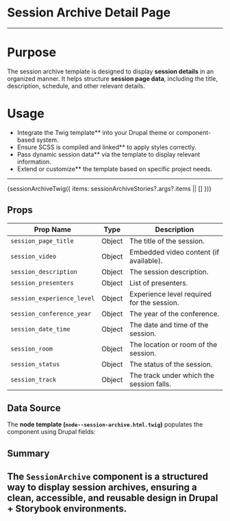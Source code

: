 
<Meta title="Templates/Session Archive Docs" of={sessionArchiveStories} name="Session Archive Docs" />

# Session Archive Detail Page
---

# Purpose
The session archive template is designed to display **session details** in an organized manner. It helps structure **session page data**, including the title, description, schedule, and other relevant details.

# Usage
- Integrate the Twig template** into your Drupal theme or component-based system.  
- Ensure SCSS is compiled and linked** to apply styles correctly.  
- Pass dynamic session data** via the template to display relevant information.  
- Extend or customize** the template based on specific project needs.
---

<Canvas>
  <Story name="Footer Main Menu">
    {sessionArchiveTwig({ items: sessionArchiveStories?.args?.items || [] })}
  </Story>
</Canvas>

## Props
| Prop Name               | Type     | Description                                      |
|-------------------------|----------|--------------------------------------------------|
| `session_page_title`    | Object   | The title of the session.                        |
| `session_video`         | Object   | Embedded video content (if available).           |
| `session_description`   | Object   | The session description.                         |
| `session_presenters`    | Object   | List of presenters.                              |
| `session_experience_level` | Object | Experience level required for the session.      |
| `session_conference_year` | Object | The year of the conference.                     |
| `session_date_time`     | Object   | The date and time of the session.               |
| `session_room`          | Object   | The location or room of the session.            |
| `session_status`        | Object   | The status of the session.                      |
| `session_track`         | Object   | The track under which the session falls.        |

## Data Source
The **node template (`node--session-archive.html.twig`)** populates the component using Drupal fields:

## Summary
The `SessionArchive` component is a structured way to display **session archives**, ensuring a clean, accessible, and reusable design in **Drupal + Storybook** environments.
---
```
